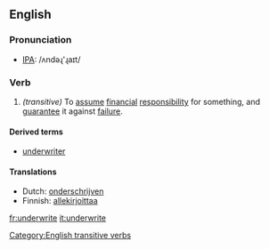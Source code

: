 ==English==
=== Pronunciation ===
*[[w:IPA|IPA]]: /ʌndəɻ'ɻaɪt/

===Verb===
{{irregverb|'''to underwrite'''|'''[[underwrites]]'''|'''[[underwrote]]'''|'''[[underwritten]]'''|'''[[underwriting]]'''}}

#''(transitive)'' To [[assume]] [[financial]] [[responsibility]] for something, and [[guarantee]] it against [[failure]].

====Derived terms====
*[[underwriter]]

==== Translations ====
*Dutch: [[onderschrijven]]
*Finnish: [[allekirjoittaa]]


[[Category:English transitive verbs]]

[[fr:underwrite]]
[[it:underwrite]]